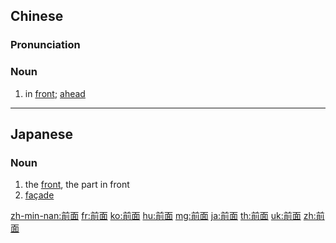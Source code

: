 ==Chinese==
{{zh-forms}}

===Pronunciation===
{{zh-pron
|m=qiánmiàn,tl=y,er=y,ertl=y
|c=cin4 min6
|h=pfs=chhièn-mien
|mn=xm,zz,tw:chêng-bīn/qz:chûiⁿ-bīn
|cat=n
}}

===Noun===
{{zh-noun}}

# in [[front]]; [[ahead]]

{{zh-cat|Elementary}}

----

==Japanese==
{{ja-kanjitab|ぜん|めん|yomi=o}}

===Noun===
{{ja-noun|ぜんめん}}

# the [[front]], the part in front
# [[façade]]

[[zh-min-nan:前面]]
[[fr:前面]]
[[ko:前面]]
[[hu:前面]]
[[mg:前面]]
[[ja:前面]]
[[th:前面]]
[[uk:前面]]
[[zh:前面]]